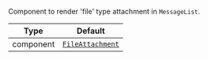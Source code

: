 Component to render 'file' type attachment in `MessageList`.

| Type | Default |
| - | - |
| component | [`FileAttachment`](../../../../ui-components/file_attachment.mdx) |
